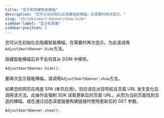 ```yaml
---
title: "显示和隐藏智能横幅"
description: "您可以在初始化后隐藏智能横幅，在需要时再次显示。"
slug: "zh/sdk/smart-banner/show-hide"
sidebar-label: "显示和隐藏"
sidebar-position: 2
---
```


您可以在初始化后隐藏智能横幅，在需要时再次显示。为此请调用`AdjustSmartBanner.hide`方法。

<Callout type="note">

隐藏智能横幅后并不会将其从 DOM 中移除。

</Callout>

```js
AdjustSmartBanner.hide();
```

要再次显示智能横幅，请调用`AdjustSmartBanner.show`方法。

<Callout type="important">

如果您的网页应用是 SPA \(单页应用\)，则应该在出现导航且页面 URL 发生变化后调用该方法。此操作会强制 SDK 读取更新后的页面 URL，从而为当前页面找到合适的横幅，或在通过动态深度链接构建链接时使用更新后的 GET 参数。

</Callout>

```js
AdjustSmartBanner.show();
```
